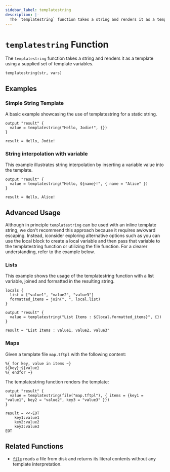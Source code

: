 ```yaml
---
sidebar_label: templatestring
description: |-
  The `templatestring` function takes a string and renders it as a template using a supplied set of template variables.
---
```


# `templatestring` Function

The `templatestring` function takes a string and renders it as a template using a supplied set of template variables.

```hcl
templatestring(str, vars)
```

## Examples

### Simple String Template

A basic example showcasing the use of templatestring for a static string.

```hcl
output "result" {
  value = templatestring("Hello, Jodie!", {})
}
```
```
result = Hello, Jodie!
```
### String interpolation with variable

This example illustrates string interpolation by inserting a variable value into the template.

```hcl
output "result" {
  value = templatestring("Hello, ${name}!", { name = "Alice" })
}
```
```
result = Hello, Alice!
```
## Advanced Usage

Although in principle `templatestring` can be used with an inline template string, we don't recommend this approach because it requires awkward escaping. Instead, iconsider exploring alternative options such as you can use the local block to create a local variable and then pass that variable to the templatestring function or utilizing the file function. For a clearer understanding, refer to the example below.

### Lists

This example shows the usage of the templatestring function with a list variable, joined and formatted in the resulting string.

```hcl
locals {
  list = ["value1", "value2", "value3"]
  formatted_items = join(", ", local.list)
}

output "result" {
  value = templatestring("List Items : ${local.formatted_items}", {})
}
```
```
result = "List Items : value1, value2, value3"
```

### Maps

Given a template file `map.tftpl` with the following content:

```
%{ for key, value in items ~} 
${key}:${value} 
%{ endfor ~}

```
The templatestring function renders the template:

```hcl
output "result" {
  value = templatestring(file("map.tftpl"), { items = {key1 = "value1", key2 = "value2", key3 = "value3" }})
}
```
```
result = <<-EOT
    key1:value1
    key2:value2 
    key3:value3
EOT
```

## Related Functions

* [`file`](/docs/language/functions/file) reads a file from disk and returns its literal contents
  without any template interpretation.
